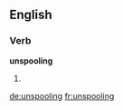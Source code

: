 ==English==

===Verb===
'''unspooling'''

# {{present participle of|unspool}}

[[de:unspooling]]
[[fr:unspooling]]